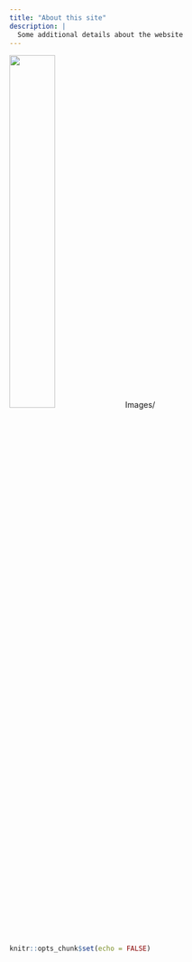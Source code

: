 ```yaml
---
title: "About this site"
description: |
  Some additional details about the website
---
```

![](Images/RAK_photo.jpg){ width=40% }
Images/
```r
knitr::opts_chunk$set(echo = FALSE)


```

